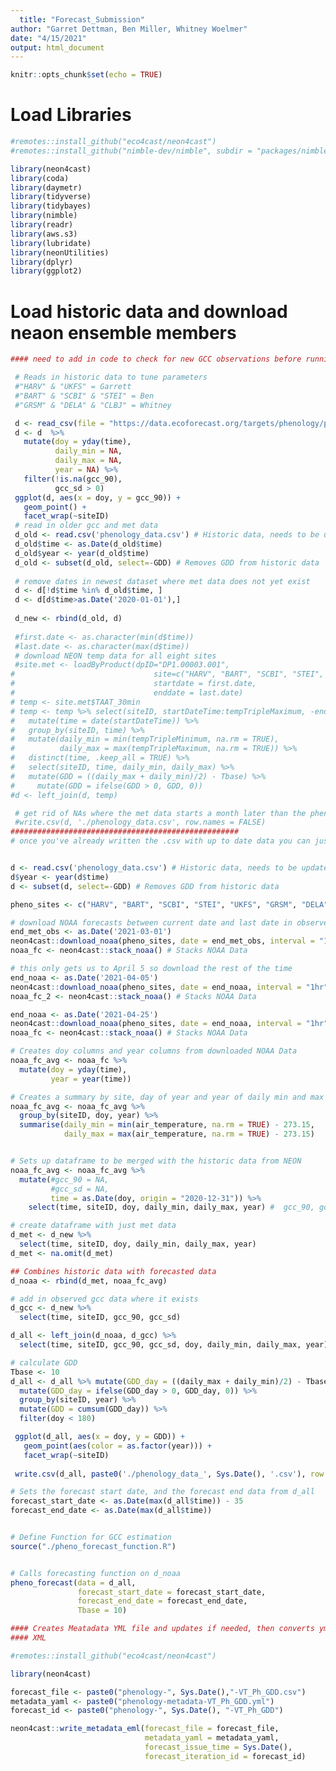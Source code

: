 ```yaml
---
  title: "Forecast_Submission"
author: "Garret Dettman, Ben Miller, Whitney Woelmer"
date: "4/15/2021"
output: html_document
---
```

  
```r
knitr::opts_chunk$set(echo = TRUE)
```

# Load Libraries
```r
#remotes::install_github("eco4cast/neon4cast")
#remotes::install_github("nimble-dev/nimble", subdir = "packages/nimble")

library(neon4cast)
library(coda)
library(daymetr)
library(tidyverse)
library(tidybayes)
library(nimble)
library(readr)
library(aws.s3)
library(lubridate)
library(neonUtilities)
library(dplyr)
library(ggplot2)
```



# Load historic data and download neaon ensemble members
```r
#### need to add in code to check for new GCC observations before running the function

 # Reads in historic data to tune parameters
 #"HARV" & "UKFS" = Garrett
 #"BART" & "SCBI" & "STEI" = Ben
 #"GRSM" & "DELA" & "CLBJ" = Whitney

 d <- read_csv(file = "https://data.ecoforecast.org/targets/phenology/phenology-targets.csv.gz")
 d <- d  %>%
   mutate(doy = yday(time),
          daily_min = NA,
          daily_max = NA,
          year = NA) %>%
   filter(!is.na(gcc_90),
          gcc_sd > 0)
 ggplot(d, aes(x = doy, y = gcc_90)) +
   geom_point() +
   facet_wrap(~siteID)
 # read in older gcc and met data
 d_old <- read.csv('phenology_data.csv') # Historic data, needs to be updated occasionaly form NEON
 d_old$time <- as.Date(d_old$time)
 d_old$year <- year(d_old$time)
 d_old <- subset(d_old, select=-GDD) # Removes GDD from historic data
 
 # remove dates in newest dataset where met data does not yet exist
 d <- d[!d$time %in% d_old$time, ]
 d <- d[d$time>as.Date('2020-01-01'),]
 
 d_new <- rbind(d_old, d)
 
 #first.date <- as.character(min(d$time))
 #last.date <- as.character(max(d$time))
 # download NEON temp data for all eight sites
 #site.met <- loadByProduct(dpID="DP1.00003.001", 
#                               site=c("HARV", "BART", "SCBI", "STEI", "UKFS", "GRSM", "DELA", "CLBJ"),
#                               startdate = first.date, 
#                               enddate = last.date)
# temp <- site.met$TAAT_30min
# temp <- temp %>% select(siteID, startDateTime:tempTripleMaximum, -endDateTime) %>% 
#   mutate(time = date(startDateTime)) %>% 
#   group_by(siteID, time) %>% 
#   mutate(daily_min = min(tempTripleMinimum, na.rm = TRUE),
#          daily_max = max(tempTripleMaximum, na.rm = TRUE)) %>% 
#   distinct(time, .keep_all = TRUE) %>% 
#   select(siteID, time, daily_min, daily_max) %>% 
#   mutate(GDD = ((daily_max + daily_min)/2) - Tbase) %>% 
#     mutate(GDD = ifelse(GDD > 0, GDD, 0))
#d <- left_join(d, temp)

 # get rid of NAs where the met data starts a month later than the phenocam data
 #write.csv(d, './phenology_data.csv', row.names = FALSE)
###################################################
# once you've already written the .csv with up to date data you can just read it in here and change GDD with Tbase rather than redownloading the data from NEON


d <- read.csv('phenology_data.csv') # Historic data, needs to be updated occasionaly form NEON
d$year <- year(d$time)
d <- subset(d, select=-GDD) # Removes GDD from historic data

pheno_sites <- c("HARV", "BART", "SCBI", "STEI", "UKFS", "GRSM", "DELA", "CLBJ")

# download NOAA forecasts between current date and last date in observed NEON met data
end_met_obs <- as.Date('2021-03-01')
neon4cast::download_noaa(pheno_sites, date = end_met_obs, interval = "1hr") # Downloads NOAA Data for 35 days into the future from today
noaa_fc <- neon4cast::stack_noaa() # Stacks NOAA Data

# this only gets us to April 5 so download the rest of the time
end_noaa <- as.Date('2021-04-05')
neon4cast::download_noaa(pheno_sites, date = end_noaa, interval = "1hr") # Downloads NOAA Data for 35 days into the future from today
noaa_fc_2 <- neon4cast::stack_noaa() # Stacks NOAA Data

end_noaa <- as.Date('2021-04-25')
neon4cast::download_noaa(pheno_sites, date = end_noaa, interval = "1hr") # Downloads NOAA Data for 35 days into the future from today
noaa_fc <- neon4cast::stack_noaa() # Stacks NOAA Data

# Creates doy columns and year columns from downloaded NOAA Data
noaa_fc_avg <- noaa_fc %>%
  mutate(doy = yday(time),
         year = year(time))

# Creates a summary by site, day of year and year of daily min and max temperature
noaa_fc_avg <- noaa_fc_avg %>%
  group_by(siteID, doy, year) %>%
  summarise(daily_min = min(air_temperature, na.rm = TRUE) - 273.15,
            daily_max = max(air_temperature, na.rm = TRUE) - 273.15)


# Sets up dataframe to be merged with the historic data from NEON
noaa_fc_avg <- noaa_fc_avg %>%
  mutate(#gcc_90 = NA,
         #gcc_sd = NA,
         time = as.Date(doy, origin = "2020-12-31")) %>% 
    select(time, siteID, doy, daily_min, daily_max, year) #  gcc_90, gcc_sd, 

# create dataframe with just met data
d_met <- d_new %>% 
  select(time, siteID, doy, daily_min, daily_max, year)
d_met <- na.omit(d_met)

## Combines historic data with forecasted data
d_noaa <- rbind(d_met, noaa_fc_avg)

# add in observed gcc data where it exists
d_gcc <- d_new %>% 
  select(time, siteID, gcc_90, gcc_sd)

d_all <- left_join(d_noaa, d_gcc) %>% 
  select(time, siteID, gcc_90, gcc_sd, doy, daily_min, daily_max, year)

# calculate GDD
Tbase <- 10
d_all <- d_all %>% mutate(GDD_day = ((daily_max + daily_min)/2) - Tbase) %>% 
  mutate(GDD_day = ifelse(GDD_day > 0, GDD_day, 0)) %>% 
  group_by(siteID, year) %>% 
  mutate(GDD = cumsum(GDD_day)) %>% 
  filter(doy < 180)

 ggplot(d_all, aes(x = doy, y = GDD)) +
   geom_point(aes(color = as.factor(year))) +
   facet_wrap(~siteID)
 
 write.csv(d_all, paste0('./phenology_data_', Sys.Date(), '.csv'), row.names = FALSE)


```


```r
# Sets the forecast start date, and the forecast end data from d_all
forecast_start_date <- as.Date(max(d_all$time)) - 35
forecast_end_date <- as.Date(max(d_all$time))


# Define Function for GCC estimation
source("./pheno_forecast_function.R")


# Calls forecasting function on d_noaa
pheno_forecast(data = d_all,
               forecast_start_date = forecast_start_date,
               forecast_end_date = forecast_end_date,
               Tbase = 10)
```


```r

#### Creates Meatadata YML file and updates if needed, then converts yml file to
#### XML

#remotes::install_github("eco4cast/neon4cast")

library(neon4cast)

forecast_file <- paste0("phenology-", Sys.Date(),"-VT_Ph_GDD.csv")
metadata_yaml <- paste0("phenology-metadata-VT_Ph_GDD.yml")
forecast_id <- paste0("phenology-", Sys.Date(), "-VT_Ph_GDD")

neon4cast::write_metadata_eml(forecast_file = forecast_file,
                              metadata_yaml = metadata_yaml,
                              forecast_issue_time = Sys.Date(),
                              forecast_iteration_id = forecast_id)

```
